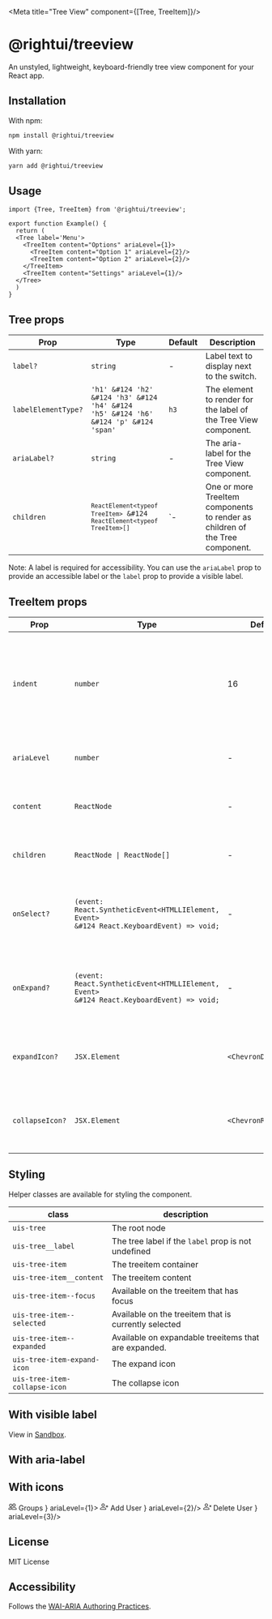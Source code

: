 
<Meta title="Tree View" component={[Tree, TreeItem]}/>



# @rightui/treeview
An unstyled, lightweight, keyboard-friendly tree view component for your React app.

## Installation
With npm:

```bash
npm install @rightui/treeview
```

With yarn:

```bash
yarn add @rightui/treeview
```


## Usage
```tsx
import {Tree, TreeItem} from '@rightui/treeview';

export function Example() {
  return (
  <Tree label='Menu'>
    <TreeItem content="Options" ariaLevel={1}>
      <TreeItem content="Option 1" ariaLevel={2}/>
      <TreeItem content="Option 2" ariaLevel={2}/>
    </TreeItem>
    <TreeItem content="Settings" ariaLevel={1}/>
  </Tree>
  )
}

```

## Tree props

| Prop                | Type                                                                                            | Default | Description                                                                  |
|---------------------|-------------------------------------------------------------------------------------------------|---------|------------------------------------------------------------------------------|
| `label?`            | `string`                                                                                        | -       | Label text to display next to the switch.                                    |
| `labelElementType?` | <code>'h1' &#124 'h2' &#124 'h3' &#124 'h4' &#124 'h5' &#124 'h6' &#124 'p' &#124 'span'</code> | `h3`    | The element to render for the label of the Tree View component.              |
| `ariaLabel?`        | `string`                                                                                        | -       | The aria-label for the Tree View component.                                  |
| `children`          | <code>`ReactElement<typeof TreeItem>` &#124 `ReactElement<typeof TreeItem>[]`</code>            | `-      | One or more TreeItem components to render as children of the Tree component. |

Note: A label is required for accessibility. You can use the `ariaLabel` prop to provide an accessible label or the `label` prop to provide a visible label.


## TreeItem props

| Prop            | Type                                                                                                | Default              | Description                                                                          |
|-----------------|-----------------------------------------------------------------------------------------------------|----------------------|--------------------------------------------------------------------------------------|
| `indent`        | `number`                                                                                            | 16                   | The margin-left value for the TreeItem. Controls how much the tree item is indented. |
| `ariaLevel`     | `number`                                                                                            | -                    | The aria-level for the Tree Item component.                                          |
| `content`       | `ReactNode`                                                                                         | -                    | The content of the TreeItem component.                                               |
| `children`      | <code>ReactNode &#124; ReactNode[]</code>                                                           | -                    | One or more TreeItems to render.                                                     |
| `onSelect?`     | <code>(event: React.SyntheticEvent<HTMLLIElement, Event> &#124 React.KeyboardEvent) => void;</code> | -                    | A callback function that is called when the TreeItem is selected.                    |
| `onExpand?`     | <code>(event: React.SyntheticEvent<HTMLLIElement, Event> &#124 React.KeyboardEvent) => void;</code> | -                    | A callback function that is called when the TreeItem is expanded.                    |
| `expandIcon?`   | `JSX.Element`                                                                                       | `<ChevronDownSVG/>`  | An icon to render when an expandable TreeItem is expanded.                           |
| `collapseIcon?` | `JSX.Element`                                                                                       | `<ChevronRightSVG/>` | An icon to render when an expandable TreeItem is collapsed.                          |

## Styling

Helper classes are available for styling the component.

| class                         | description                                          |
|-------------------------------|------------------------------------------------------|
| `uis-tree`                    | The root node                                        |
| `uis-tree__label`             | The tree label if the `label` prop is not undefined  |
| `uis-tree-item`               | The treeitem container                               |
| `uis-tree-item__content`      | The treeitem content                                 |
| `uis-tree-item--focus`        | Available on the treeitem that has focus             |
| `uis-tree-item--selected`     | Available on the treeitem that is currently selected |
| `uis-tree-item--expanded`     | Available on expandable treeitems that are expanded. |
| `uis-tree-item-expand-icon`   | The expand icon                                      |
| `uis-tree-item-collapse-icon` | The collapse icon                                    |

## With visible label
View in [Sandbox](https://codesandbox.io/s/silly-panka-hdqyr8?file=/src/App.js).
<Canvas>
  <Story name='With visible label'>
    <Tree labelElementType='h3' label='Explorer'>
      <TreeItem content='Menu' ariaLevel={1}>
        <TreeItem content='Groups' ariaLevel={2}>
          <TreeItem content='Admins' ariaLevel={3}>
            <TreeItem content='Add Admin' ariaLevel={4}/>
            <TreeItem content='Delete Admin' ariaLevel={4}/>
          </TreeItem>
          <TreeItem content='Users' ariaLevel={3}>
            <TreeItem content='Add User' ariaLevel={4}/>
            <TreeItem content='Delete User' ariaLevel={4}/>
            <TreeItem content='Change Permissions' ariaLevel={4}/>
          </TreeItem>
        </TreeItem>
        <TreeItem content='Profile' ariaLevel={2}/>
      </TreeItem>
    </Tree>
  </Story>
</Canvas>

## With aria-label
<Canvas>
  <Story name='With aria-label'>
    <Tree ariaLabel='Explorer'>
      <TreeItem content='Menu' ariaLevel={1}>
        <TreeItem content='Groups' ariaLevel={2}>
          <TreeItem content='Admins' ariaLevel={3}>
            <TreeItem content='Add Admin' ariaLevel={4}/>
            <TreeItem content='Delete Admin' ariaLevel={4}/>
          </TreeItem>
          <TreeItem content='Users' ariaLevel={3}>
            <TreeItem content='Add User' ariaLevel={4}/>
            <TreeItem content='Delete User' ariaLevel={4}/>
            <TreeItem content='Change Permissions' ariaLevel={4}/>
          </TreeItem>
        </TreeItem>
        <TreeItem content='Profile' ariaLevel={2}/>
      </TreeItem>
    </Tree>
  </Story>
</Canvas>

## With icons
<Canvas>
  <Story name='With icons'>
    <Tree labelElementType='h3' label='User Management'>
      <TreeItem
        content={
          <div className='icon'>
            <svg xmlns='http://www.w3.org/2000/svg' width='16' height='16'
                 fill='currentColor' className='bi bi-people' viewBox='0 0 16 16'>
              <path
                d='M15 14s1 0 1-1-1-4-5-4-5 3-5 4 1 1 1 1h8zm-7.978-1A.261.261 0 0 1 7 12.996c.001-.264.167-1.03.76-1.72C8.312 10.629 9.282 10 11 10c1.717 0 2.687.63 3.24 1.276.593.69.758 1.457.76 1.72l-.008.002a.274.274 0 0 1-.014.002H7.022zM11 7a2 2 0 1 0 0-4 2 2 0 0 0 0 4zm3-2a3 3 0 1 1-6 0 3 3 0 0 1 6 0zM6.936 9.28a5.88 5.88 0 0 0-1.23-.247A7.35 7.35 0 0 0 5 9c-4 0-5 3-5 4 0 .667.333 1 1 1h4.216A2.238 2.238 0 0 1 5 13c0-1.01.377-2.042 1.09-2.904.243-.294.526-.569.846-.816zM4.92 10A5.493 5.493 0 0 0 4 13H1c0-.26.164-1.03.76-1.724.545-.636 1.492-1.256 3.16-1.275zM1.5 5.5a3 3 0 1 1 6 0 3 3 0 0 1-6 0zm3-2a2 2 0 1 0 0 4 2 2 0 0 0 0-4z'/>
            </svg>
            Groups
          </div>
        }
        ariaLevel={1}>
        <TreeItem
          content={
            <div className='icon'>
              <svg xmlns='http://www.w3.org/2000/svg' width='16' height='16'
                   fill='currentColor' className='bi bi-person-plus'
                   viewBox='0 0 16 16'>
                <path
                  d='M6 8a3 3 0 1 0 0-6 3 3 0 0 0 0 6zm2-3a2 2 0 1 1-4 0 2 2 0 0 1 4 0zm4 8c0 1-1 1-1 1H1s-1 0-1-1 1-4 6-4 6 3 6 4zm-1-.004c-.001-.246-.154-.986-.832-1.664C9.516 10.68 8.289 10 6 10c-2.29 0-3.516.68-4.168 1.332-.678.678-.83 1.418-.832 1.664h10z'/>
                <path fillRule='evenodd'
                      d='M13.5 5a.5.5 0 0 1 .5.5V7h1.5a.5.5 0 0 1 0 1H14v1.5a.5.5 0 0 1-1 0V8h-1.5a.5.5 0 0 1 0-1H13V5.5a.5.5 0 0 1 .5-.5z'/>
              </svg>
              Add User
            </div>
          }
          ariaLevel={2}/>
        <TreeItem
          content={
            <div className='icon'>
              <svg xmlns='http://www.w3.org/2000/svg' width='16' height='16'
                   fill='currentColor' className='bi bi-person-x' viewBox='0 0 16 16'>
                <path
                  d='M6 8a3 3 0 1 0 0-6 3 3 0 0 0 0 6zm2-3a2 2 0 1 1-4 0 2 2 0 0 1 4 0zm4 8c0 1-1 1-1 1H1s-1 0-1-1 1-4 6-4 6 3 6 4zm-1-.004c-.001-.246-.154-.986-.832-1.664C9.516 10.68 8.289 10 6 10c-2.29 0-3.516.68-4.168 1.332-.678.678-.83 1.418-.832 1.664h10z'/>
                <path fillRule='evenodd'
                      d='M12.146 5.146a.5.5 0 0 1 .708 0L14 6.293l1.146-1.147a.5.5 0 0 1 .708.708L14.707 7l1.147 1.146a.5.5 0 0 1-.708.708L14 7.707l-1.146 1.147a.5.5 0 0 1-.708-.708L13.293 7l-1.147-1.146a.5.5 0 0 1 0-.708z'/>
              </svg>
              Delete User
            </div>
          }
          ariaLevel={3}/>
      </TreeItem>
    </Tree>
  </Story>
</Canvas>


## License
MIT License

## Accessibility

Follows the [WAI-ARIA Authoring Practices](https://www.w3.org/WAI/ARIA/apg/patterns/treeview/).



